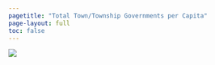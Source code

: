 ```yaml
---
pagetitle: "Total Town/Township Governments per Capita"
page-layout: full
toc: false
---
```


![](img/town-cbsa-pc.png){fig-alt="Total town/township governments per 10,000 population, 2022"}